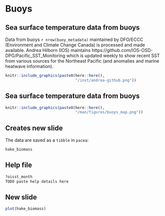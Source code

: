 # Buoys

## Sea surface temperature data from buoys

Data from buoys `r nrow(buoy_metadata)` maintained by DFO/ECCC (Environment and Climate Change Canada)
is processed and made available. Andrea Hilborn (IOS) maintains
https://github.com/IOS-OSD-DPG/Pacific_SST_Monitoring
which is updated weekly to
show recent SST from various sources for the Northeast Pacific (and anomalies
and marine heatwave information).

```r
knitr::include_graphics(paste0(here::here(),
                               "/inst/andrea-github.png"))
```

## Sea surface temperature data from buoys

```r
knitr::include_graphics(paste0(here::here(),
                               "/man/figures/buoys_map.png"))
```




## Creates new slide

The data are saved as a `tibble` in `pacea`:
```r
hake_biomass
```

## Help file
```r
?oisst_month
TODO paste help details here

```

## New slide

```r
plot(hake_biomass)
```
